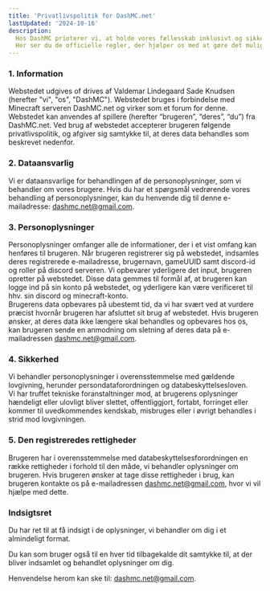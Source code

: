 ```yaml
---
title: 'Privatlivspolitik for DashMC.net'
lastUpdated: '2024-10-16'
description: 
  Hos DashMC prioterer vi, at holde vores fællesskab inklusivt og sikkert.
  Her ser du de officielle regler, der hjælper os med at gøre det muligt.
---
```


### 1. Information 
Webstedet udgives of drives af Valdemar Lindegaard Sade Knudsen (herefter "vi", "os", "DashMC"). Webstedet bruges i forbindelse med Minecraft serveren DashMC.net og virker som et forum for denne. Webstedet kan anvendes af spillere (herefter “brugeren”, “deres”, “du”) fra DashMC.net. Ved brug af webstedet accepterer brugeren følgende privatlivspolitik, og afgiver sig samtykke til, at deres data behandles som beskrevet nedenfor. 

### 2. Dataansvarlig 
Vi er dataansvarlige for behandlingen af de personoplysninger, som vi behandler om vores brugere. Hvis du har et spørgsmål vedrørende vores behandling af personoplysninger, kan du henvende dig til denne e-mailadresse: dashmc.net@gmail.com.  

### 3. Personoplysninger 
Personoplysninger omfanger alle de informationer, der i et vist omfang kan henføres til brugeren. Når brugeren registrerer sig på webstedet, indsamles deres registrerede e-mailadresse, brugernavn, gameUUID samt discord-id og roller på discord serveren. Vi opbevarer yderligere det input, brugeren opretter på webstedet. Disse data gemmes til formål af, at brugeren kan logge ind på sin konto på webstedet, og yderligere kan være verificeret til hhv. sin discord og minecraft-konto.  
Brugerens data opbevares på ubestemt tid, da vi har svært ved at vurdere præcist hvornår brugeren har afsluttet sit brug af webstedet. Hvis brugeren ønsker, at deres data ikke længere skal behandles og opbevares hos os, kan brugeren sende en anmodning om sletning af deres data på e-mailadressen dashmc.net@gmail.com. 

### 4. Sikkerhed 
Vi behandler personoplysninger i overensstemmelse med gældende lovgivning, herunder persondataforordningen og databeskyttelsesloven.  
Vi har truffet tekniske foranstaltninger mod, at brugerens oplysninger hændeligt eller ulovligt bliver slettet, offentliggjort, fortabt, forringet eller kommer til uvedkommendes kendskab, misbruges eller i øvrigt behandles i strid mod lovgivningen. 

### 5. Den registreredes rettigheder 
Brugeren har i overensstemmelse med databeskyttelsesforordningen en række rettigheder i forhold til den måde, vi behandler oplysninger om brugeren. Hvis brugeren ønsker at tage disse rettigheder i brug, kan brugeren kontakte os på e-mailadressen dashmc.net@gmail.com, hvor vi vil hjælpe med dette. 

### Indsigtsret 

Du har ret til at få indsigt i de oplysninger, vi behandler om dig i et almindeligt format. 

Du kan som bruger også til en hver tid tilbagekalde dit samtykke til, at der bliver indsamlet og behandlet oplysninger om dig.  

Henvendelse herom kan ske til: dashmc.net@gmail.com.